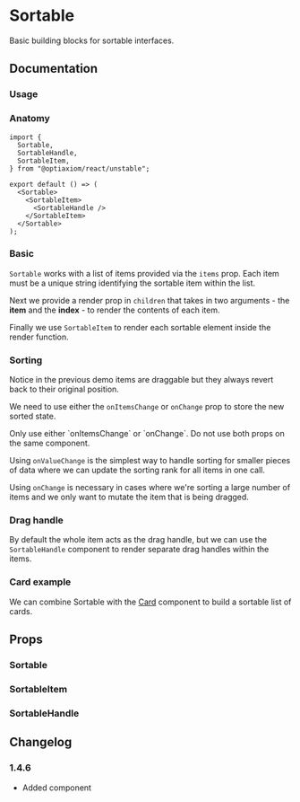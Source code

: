 
# Sortable

Basic building blocks for sortable interfaces.

<Links component="sortable" />

## Documentation

### Usage

<Demo component="sortable/usage" />

### Anatomy

```tsx
import {
  Sortable,
  SortableHandle,
  SortableItem,
} from "@optiaxiom/react/unstable";

export default () => (
  <Sortable>
    <SortableItem>
      <SortableHandle />
    </SortableItem>
  </Sortable>
);
```

### Basic

`Sortable` works with a list of items provided via the `items` prop. Each item must be a unique string identifying the sortable item within the list.

Next we provide a render prop in `children` that takes in two arguments - the **item** and the **index** - to render the contents of each item.

Finally we use `SortableItem` to render each sortable element inside the render function.

<Demo component="sortable/basic-usage" />

### Sorting

Notice in the previous demo items are draggable but they always revert back to their original position.

We need to use either the `onItemsChange` or `onChange` prop to store the new sorted state.

<Alert intent="warning" mt="16">
  Only use either `onItemsChange` or `onChange`. Do not use both props on the
  same component.
</Alert>

Using `onValueChange` is the simplest way to handle sorting for smaller pieces of data where we can update the sorting rank for all items in one call.

<Demo component="sortable/controlled-usage" />

Using `onChange` is necessary in cases where we're sorting a large number of items and we only want to mutate the item that is being dragged.

<Demo component="sortable/controlled-onchange-usage" />

### Drag handle

By default the whole item acts as the drag handle, but we can use the `SortableHandle` component to render separate drag handles within the items.

<Demo component="sortable/handle-usage" />

### Card example

We can combine Sortable with the [Card](../card/) component to build a sortable list of cards.

<Demo component="sortable/card-usage" />

## Props

### Sortable

<PropsTable component="Sortable" />

### SortableItem

<PropsTable component="SortableItem" />

### SortableHandle

<PropsTable component="SortableHandle" />

## Changelog

### 1.4.6

- Added component
